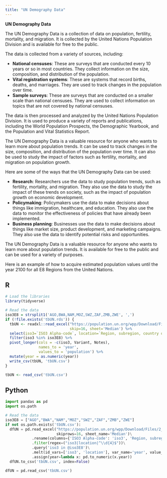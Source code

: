 ```yaml
---
title: "UN Demography Data"
---
```


**UN Demography Data**

The UN Demography Data is a collection of data on population, fertility, mortality, and migration. It is collected by the United Nations Population Division and is available for free to the public.

The data is collected from a variety of sources, including:

-   **National censuses**: These are surveys that are conducted every 10 years or so in most countries. They collect information on the size, composition, and distribution of the population.
-   **Vital registration systems**: These are systems that record births, deaths, and marriages. They are used to track changes in the population over time.
-   **Sample surveys**: These are surveys that are conducted on a smaller scale than national censuses. They are used to collect information on topics that are not covered by national censuses.

The data is then processed and analyzed by the United Nations Population Division. It is used to produce a variety of reports and publications, including the World Population Prospects, the Demographic Yearbook, and the Population and Vital Statistics Report.

The UN Demography Data is a valuable resource for anyone who wants to learn more about population trends. It can be used to track changes in the size, composition, and distribution of the population over time. It can also be used to study the impact of factors such as fertility, mortality, and migration on population growth.

Here are some of the ways that the UN Demography Data can be used:

-   **Research**: Researchers use the data to study population trends, such as fertility, mortality, and migration. They also use the data to study the impact of these trends on society, such as the impact of population growth on economic development.
-   **Policymaking**: Policymakers use the data to make decisions about things like immigration, healthcare, and education. They also use the data to monitor the effectiveness of policies that have already been implemented.
-   **Business planning**: Businesses use the data to make decisions about things like market size, product development, and marketing campaigns. They also use the data to identify potential risks and opportunities.

The UN Demography Data is a valuable resource for anyone who wants to learn more about population trends. It is available for free to the public and can be used for a variety of purposes.

Here is an example of how to acquire estimated population values until the year 2100 for all E8 Regions from the United Nations.

::: panel-tabset
## R

``` r
# Load the libraries
library(tidyverse)

# Read the data
iso3E8 = strsplit1('AGO,BWA,NAM,MOZ,SWZ,ZAF,ZMB,ZWE', ',')
if (!file.exists('tbUN.rds')) {
  tbUN <- readxl::read_excel("https://population.un.org/wpp/Download/Files/2_Indicators%20(Probabilistic)/EXCEL_FILES/2_Population/UN_PPP2022_Output_PopTot.xlsx", 
                             skip=16, sheet='Median') %>%
  select(iso3=`ISO3 Alpha-code`, location=`Region, subregion, country or area *`, `2022`:`2100`)
  filter(iso3 %in% iso3E8) %>%
  pivot_longer(cols = -c(iso3, Variant, Notes),
               names_to = 'year',
               values_to = 'population') %>%
  mutate(year = as.numeric(year))
  write_csv(tbUN, 'tbUN.csv')
}

tbUN <- read_csv('tbUN.csv')
```

## Python

``` python
import pandas as pd
import os.path

# Read the data
iso3E8 = ["AGO","BWA","NAM","MOZ","SWZ","ZAF","ZMB","ZWE"]
if not os.path.exists('tbUN.csv'):
  dfUN = pd.read_excel("https://population.un.org/wpp/Download/Files/2_Indicators%20(Probabilistic)/EXCEL_FILES/2_Population/UN_PPP2022_Output_PopTot.xlsx", 
                       skiprows=16, sheet_name='Median')\
            .rename(columns={'ISO3 Alpha-code': 'iso3', 'Region, subregion, country or area *': 'location'})\
            .filter(regex=("iso3|location|^\\d{4}$"))\
            .query('iso3 in @iso3E8')\
            .melt(id_vars=['iso3', 'location'], var_name='year', value_name='population')\
            .assign(year=lambda x: pd.to_numeric(x.year))
  dfUN.to_csv('tbUN.csv', index=False)

dfUN = pd.read_csv('tbUN.csv')
```
:::
